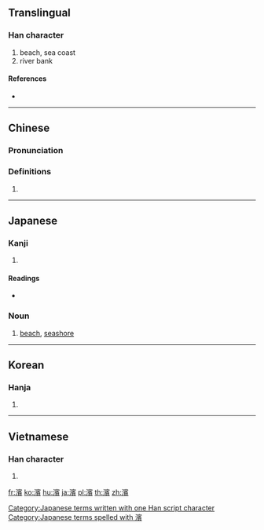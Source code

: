 {{also|浜|滨}}
==Translingual==
{{Han simplified forms|濱|浜|滨}}
===Han character===
{{Han char|rn=85|rad=水|as=14|sn=17|four=33186|canj=EJMC}}

# beach, sea coast
# river bank

====References====
* {{Han ref|kx=0657.200|dkj=18537|dj=1067.190|hdz=31773.070|uh=6FF1|ud=28657|bh=C0D8|bd=49368}}

----
==Chinese==
{{zh-forms|s=滨}}

===Pronunciation===
{{zh-pron
|m=bīn
|c=ban1
|h=pfs=
|md=
|mn=pin
|w=
|mc=y
|oc=y
|cat=PartOfSpeech
}}

===Definitions===
{{zh-hanzi}}

# {{rfdef|lang=zh}}

----

==Japanese==

===Kanji===
{{ja-kanji|grade=|rs=水14}}

# {{defn|lang=ja|sort=水14}}

====Readings====
* {{ja-readings|on=[[ひん]] (hin), [[ほう]] (hō)|kun=[[はま]] (hama)}}

===Noun===
{{ja-noun|ky|hira=はま|rom=hama|shin=浜}}
# [[beach]], [[seashore]]

[[Category:Japanese terms written with one Han script character]]
[[Category:Japanese terms spelled with 濱]]

----

==Korean==

===Hanja===
{{ko-hanja|hangeul=빈|eumhun=물가|rv=bin|mr=pin|y=pin}}

# {{defn|lang=ko|sort=水14}}

----

==Vietnamese==

===Han character===
{{vi-hantu|[[tân]]|rs=水14}}

# {{defn|lang=vi|sort=水14}}

[[fr:濱]]
[[ko:濱]]
[[hu:濱]]
[[ja:濱]]
[[pl:濱]]
[[th:濱]]
[[zh:濱]]
